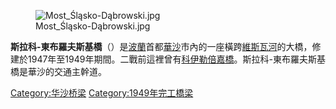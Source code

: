[[File:Most_Śląsko-Dąbrowski.jpg|thumb]]

'''斯拉科-東布羅夫斯基橋'''（{{lang-pl|Śląsko-Dąbrowski Bridge}}）是[[波蘭|波蘭]]首都[[華沙|華沙]]市內的一座橫跨[[維斯瓦河|維斯瓦河]]的大橋，修建於1947年至1949年期間。二戰前這裡曾有[[科伊勒倍嘉橋|科伊勒倍嘉橋]]。斯拉科-東布羅夫斯基橋是華沙的交通主幹道。
[[Category:华沙桥梁|Category:华沙桥梁]]
[[Category:1949年完工橋梁|Category:1949年完工橋梁]]